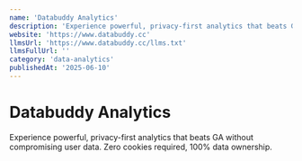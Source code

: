 ```yaml
---
name: 'Databuddy Analytics'
description: 'Experience powerful, privacy-first analytics that beats GA without compromising user data. Zero cookies required, 100% data ownership.'
website: 'https://www.databuddy.cc'
llmsUrl: 'https://www.databuddy.cc/llms.txt'
llmsFullUrl: ''
category: 'data-analytics'
publishedAt: '2025-06-10'
---
```


# Databuddy Analytics

Experience powerful, privacy-first analytics that beats GA without compromising user data. Zero cookies required, 100% data ownership.

